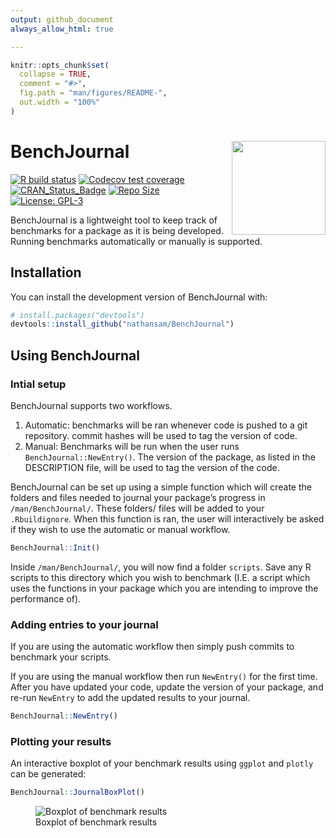 ```yaml
---
output: github_document
always_allow_html: true

---
```


<!-- README.md is generated from README.Rmd. Please edit that file -->

```r
knitr::opts_chunk$set(
  collapse = TRUE,
  comment = "#>",
  fig.path = "man/figures/README-",
  out.width = "100%"
)
```

# BenchJournal <img src="man/figures/sticker.png" align="right" width="150" />

<!-- badges: start -->
[![R build status](https://github.com/nathansam/BenchJournal/workflows/R-CMD-check/badge.svg)](https://github.com/nathansam/BenchJournal/actions)
[![Codecov test coverage](https://codecov.io/gh/nathansam/BenchJournal/branch/master/graph/badge.svg)](https://codecov.io/gh/nathansam/BenchJournal?branch=master)
[![CRAN\_Status\_Badge](https://www.r-pkg.org/badges/version/BenchJournal)](https://cran.r-project.org/package=BASSLINE)
[![Repo Size](https://img.shields.io/github/repo-size/nathansam/BenchJournal)](https://github.com/nathansam/BenchJournal/)
[![License: GPL-3](https://img.shields.io/badge/License-GPL3-green.svg)](https://opensource.org/licenses/GPL-3.0)
<!-- badges: end -->

BenchJournal is a lightweight tool to keep track of benchmarks for a package as 
it is being developed. Running benchmarks automatically or manually is
supported.

## Installation

You can install the development version of BenchJournal with:

``` r
# install.packages("devtools")
devtools::install_github("nathansam/BenchJournal")
```

## Using BenchJournal

### Intial setup

BenchJournal supports two workflows.

1. Automatic: benchmarks will be ran whenever code is pushed to a git repository.
   commit hashes will be used to tag the version of code.
2. Manual: Benchmarks will be run when the user runs `BenchJournal::NewEntry()`.
   The version of the package, as listed in the DESCRIPTION file, will be used
   to tag the version of the code. 

BenchJournal can be set up using a simple function which will create the
folders and files needed to journal your package's progress in
`/man/BenchJournal/`. These folders/ files will be added to your `.Rbuildignore`.
When this function is ran, the user will interactively be asked if they wish to
use the automatic or manual workflow. 

```r
BenchJournal::Init()
```

Inside `/man/BenchJournal/`, you will now find a folder `scripts`. Save any R
scripts to this directory which you wish to benchmark (I.E. a script which uses
the functions in your package which you are intending to improve the performance
of).

### Adding entries to your journal

If you are using the automatic workflow then simply push commits to benchmark
your scripts. 

If you are using the manual workflow then run `NewEntry()` for the first time.
After you have updated your code, update the version of your package, and re-run
`NewEntry` to add the updated results to your journal. 

```r
BenchJournal::NewEntry()
```

### Plotting your results

An interactive boxplot of your benchmark results using `ggplot` and `plotly` can
be generated:

```r
BenchJournal::JournalBoxPlot()
```
![Boxplot of benchmark results](man/figures/BASSLINE-ex.jpg)
